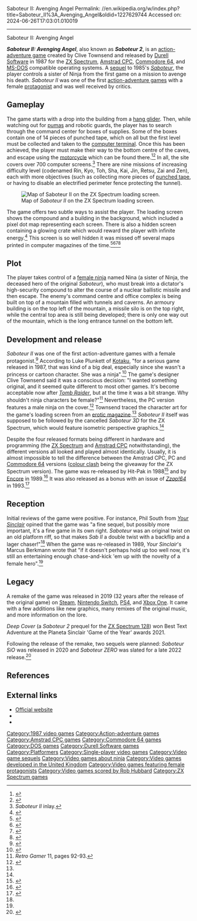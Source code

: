 Saboteur II: Avenging Angel
Permalink: //en.wikipedia.org/w/index.php?title=Saboteur_II%3A_Avenging_Angel&oldid=1227629744
Accessed on: 2024-06-26T17:03:01.010019



------
Saboteur II: Avenging Angel
{{Short description|1987 video game}}
{{distinguish|Saboteur 2}}
{{Infobox video game
|title = Saboteur II: Avenging Angel
|image = Saboteur II Spectrum Inlay.jpg
|publisher = [[Durell Software]] 
|designer = Clive Townsend
|composer = [[Rob Hubbard]]
|released = 1987
|genre = [[Action-adventure game|Action-adventure]]
|modes = [[Single-player]]
|platforms = [[Amstrad CPC]], [[MS-DOS]], [[Commodore 64]], [[ZX Spectrum]]
}}

'''''Saboteur II: Avenging Angel''''', also known as  '''''Saboteur 2''''', is an [[action-adventure game]] created by Clive Townsend and released by [[Durell Software]] in 1987 for the [[ZX Spectrum]], [[Amstrad CPC]], [[Commodore 64]], and [[MS-DOS]] compatible operating systems. A [[sequel]] to 1985's ''[[Saboteur (1985 video game)|Saboteur]]'', the player controls a sister of Ninja from the first game on a mission to avenge his death. ''Saboteur II'' was one of the first [[action-adventure game]]s with a female [[protagonist]] and was well received by critics.

== Gameplay ==
<!-- Deleted image removed: [[Image:Saboteur II Spectrum Screenshot.gif|thumb|left|upright|A screenshot from the [[ZX Spectrum]] version of the game]] -->

The game starts with a drop into the building from a [[Hang gliding|hang glider]]. Then, while watching out for [[Cougar|pumas]] and robotic guards, the player has to search through the command center for boxes of supplies. Some of the boxes contain one of 14 pieces of punched tape, which on all but the first level must be collected and taken to the [[computer terminal]]. Once this has been achieved, the player must make their way to the bottom centre of the caves, and escape using the [[motorcycle]] which can be found there.<ref name="CRASH_Review">{{cite web|url=https://archive.org/stream/Crash_No._41_1987-06_Newsfield_GB#page/n101/mode/2up/ |title=Crash - No. 41 (1987-06) (Newsfield) (GB) |date= June 1987|access-date=2015-11-06}}</ref><ref name="YS_Review">{{cite web|url=https://archive.org/stream/your-sinclair-17/YourSinclair_17_May_1987#page/n90/mode/1up |title=Dark Side: Your Sinclair Magazine: Issue 17 |date=May 1987 |access-date=2015-11-06}}</ref> In all, the site covers over 700 computer screens.<ref name="Inlay">''Saboteur II'' inlay.</ref> There are nine missions of increasing difficulty level (codenamed Rin, Kyo, Toh, Sha, Kai, Jin, Retsu, Zai and Zen), each with more objectives (such as collecting more pieces of [[punched tape]], or having to disable an electrified perimeter fence protecting the tunnel).

[[File:sab ii map.gif|thumb|upright|Map of ''Saboteur II'' on the ZX Spectrum loading screen.]]  
 
The game offers two subtle ways to assist the player. The loading screen shows the compound and a building in the background, which included a pixel dot map representing each screen. There is also a hidden screen containing a glowing crate which would reward the player with infinite energy.<ref>{{cite web|url=ftp://ftp.worldofspectrum.org/pub/sinclair/games-maps/s/SaboteurII_2.jpg|format=JPG|title=Owner modified ''Sinclair User'' map showing secret screen|publisher=Ftp.worldofspectrum.org|access-date=2015-11-06}}</ref> This screen is so well hidden it was missed off several maps printed in computer magazines of the time.<ref>{{cite web|url=http://www.worldofspectrum.org/showmag.cgi?mag=Crash/Issue41/Pages/Crash4100050.jpg|format=JPG|title=''CRASH'' map showing secret screen|publisher=Ftp.worldofspectrum.org|access-date=2015-11-06}}</ref><ref>{{cite web|url=http://www.worldofspectrum.org/showmag.cgi?mag=SinclairUser/Issue065/Pages/SinclairUser06500012.jpg|format=JPG|title=Sinclair User map missing secret screen|publisher=Ftp.worldofspectrum.org|access-date=2015-11-06}}</ref><ref>{{cite web|url=http://www.worldofspectrum.org/showmag.cgi?mag=YourSinclair/Issue21/Pages/YourSinclair2100050.jpg|format=JPG|title=Your Sinclair map missing secret screen|publisher=Ftp.worldofspectrum.org|access-date=2015-11-06}}</ref><ref>{{cite web|url=ftp://ftp.worldofspectrum.org/pub/sinclair/games-maps/s/SaboteurII_4.png|format=PNG|title=Contemporary (2002) map showing secret screen|publisher=Ftp.worldofspectrum.org|access-date=2015-11-06}}</ref>

== Plot ==
The player takes control of a [[kunoichi|female ninja]] named Nina (a sister of Ninja, the deceased hero of the original ''Saboteur''), who must break into a dictator's high-security compound to alter the course of a nuclear ballistic missile and then escape. The enemy's command centre and office complex is being built on top of a mountain filled with tunnels and caverns. An armoury building is on the top left of the mountain, a missile silo is on the top right, while the central top area is still being developed; there is only one way out of the mountain, which is the long entrance tunnel on the bottom left.

== Development and release ==
''Saboteur II'' was one of the first action-adventure games with a female protagonist.<ref>{{cite web|url=https://archive.org/stream/zzap64-magazine-093/ZZap_64_Issue_093_Commodore_Force_Issue_03_1993_Mar#page/n9/mode/1up/ |title=ZZap!64 Magazine Issue 93 (Commodore Force Issue 03) |date= March 1993|access-date=2014-05-12}}</ref> According to Luke Plunkett of [[Kotaku]], "for a serious game released in 1987, that was kind of a big deal, especially since she wasn't a princess or cartoon character. She was a ninja".<ref>{{cite web|author=Luke Plunkett |url=http://kotaku.com/5857731/whats-cooler-than-sam-fisher-lady-ninjas-motorbikes-and-pumas |title=What's Cooler Than Sam Fisher? Lady Ninjas, Motorbikes and Pumas |publisher=Kotaku.com |date= 9 November 2011|access-date=2014-05-12}}</ref> The game's designer Clive Townsend said it was a conscious decision: "I wanted something original, and it seemed quite different to most other games. It's become acceptable now after ''[[Tomb Raider]]'', but at the time it was a bit strange. Why shouldn't ninja characters be female?"<ref name=rg>''Retro Gamer'' 11, pages 92-93.</ref> Nevertheless, the PC version features a male ninja on the cover.<ref>{{cite web|url=http://www.gamesradar.com/totally-80s-box-art/?page=4 |title=Page 4 - Totally '80s box art! |publisher=GamesRadar |date=2009-05-07 |access-date=2014-05-12}}</ref> Townsend traced the character art for the game's loading screen from an [[erotic magazine]].<ref name=rg/> ''Saboteur II'' itself was supposed to be followed by the cancelled ''Saboteur 3D'' for the ZX Spectrum, which would feature isometric perspective graphics.<ref name=rg/>

Despite the four released formats being different in hardware and programming (the [[ZX Spectrum]] and [[Amstrad CPC]] notwithstanding), the different versions all looked and played almost identically. Usually, it is almost impossible to tell the difference between the Amstrad CPC, PC and [[Commodore 64]] versions ([[Attribute clash|colour clash]] being the giveaway for the ZX Spectrum version). The game was re-released by Hit-Pak in 1988<ref>{{cite web|url=https://archive.org/stream/computer-and-videogames-077/ComputerAndVideoGames_077_Mar_1988#page/n1/mode/2up |title=Computer and Videogames Magazine Issue 077 |date= March 1988|access-date=2014-05-12}}</ref> and by [[Encore, Inc.|Encore]] in 1989.<ref>{{cite web|url=https://archive.org/stream/zzap64-magazine-052/ZZap_64_Issue_052_1989_Aug#page/n57/mode/1up/ |title=ZZap!64 Magazine Issue 052 |date= August 1989|access-date=2014-05-12}}</ref> It was also released as a bonus with an issue of ''[[Zzap!64]]'' in 1993.<ref>{{cite web|url=https://archive.org/stream/zzap64-magazine-093/ZZap_64_Issue_093_Commodore_Force_Issue_03_1993_Mar#page/n9/mode/1up/ |title=ZZap!64 Magazine Issue 93 (Commodore Force Issue 03) |date= March 1993|access-date=2015-11-06}}</ref>

== Reception ==
{{Video game reviews
| CRASH = 83%<ref name="CRASH_Review" />
| CVG = 27/40<ref>{{cite web|url=https://archive.org/stream/cvg-magazine-069/CVG_069_Jul_1987#page/n25/mode/2up |title=CVG Magazine Issue 069 |date= July 1987|access-date=2015-11-06}}</ref>
| YSinclair = 9/10<ref name="YS_Review" />  <br /> 80% (re-release)<ref name="YS_Review2">{{Citation|title=Saboteur II Re-release Review|newspaper=[[Your Sinclair]]|last=Berkmann|first=Marcus|date=September 1989}}</ref>
| rev1 = ''[[CU Amiga-64]]''
| rev1Score = 81% (re-release)<ref>{{cite web|url=http://amr.abime.net/review_8813 |title=Saboteur 2 review from CU Amiga-64 (Oct 1989) - Amiga Magazine Rack |publisher=Amr.abime.net |date= |access-date=2015-11-06}}</ref>
| rev2 = ''[[Zzap!64]]''
| rev2Score = 52% (re-release)<ref>{{cite web|url=http://amr.abime.net/review_6019 |title=Saboteur 2 review from Zzap 52 (Aug 1989) - Amiga Magazine Rack |publisher=Amr.abime.net |date= |access-date=2015-11-06}}</ref>
| rev3 = ''ASM''
| rev3Score = 36/40<ref>{{cite web|url=https://archive.org/stream/asm_magazine-1987-67/ASM_67_1987#page/n5/mode/2up |title=Aktueller Software Markt (ASM) Magazine (67 1987) |date= |access-date=2015-11-06}}</ref>
| award1Pub = ''Your Sinclair''
| award1 = Megagame
}}

Initial reviews of the game were positive. For instance, Phil South from ''[[Your Sinclair]]'' opined that the game was "a fine sequel, but possibly more important, it's a fine game in its own right. ''Saboteur'' was an original twist on an old platform riff, so that makes ''Sab II'' a double twist with a backflip and a lager chaser!"<ref name="YS_Review" /> When the game was re-released in 1989, ''Your Sinclair'''s Marcus Berkmann wrote that "if it doesn't perhaps hold up too well now, it's still an entertaining enough chase-and-kick 'em up with the novelty of a female hero".<ref name="YS_Review2" />

== Legacy ==
A remake of the game was released in 2019 (32 years after the release of the original game) on [[Steam (service)|Steam]], [[Nintendo Switch]], [[PS4]], and [[Xbox One]]. It came with a few additions like new graphics, many remixes of the original music, and more information on the lore.

''Deep Cover'' (a ''Saboteur 2'' prequel for the [[ZX Spectrum#ZX Spectrum 128|ZX Spectrum 128]]) won Best Text Adventure at the Planeta Sinclair 'Game of the Year' awards 2021.

Following the release of the remake, two sequels were planned: ''Saboteur SiO'' was released in 2020 and ''Saboteur ZERO'' was slated for a late 2022 release.<ref>{{cite web |url=http://www.clivetownsend.com/ |title=Home |website=clivetownsend.com}}</ref>

== References ==
{{Reflist|colwidth=30em}}

== External links ==
* [http://www.clivetownsend.com Official website]
* {{moby game|id=/saboteur-ii|name=''Saboteur II''}}
* {{WoS game|id=0004295|name=Saboteur II}}

[[Category:1987 video games]]
[[Category:Action-adventure games]]
[[Category:Amstrad CPC games]]
[[Category:Commodore 64 games]]
[[Category:DOS games]]
[[Category:Durell Software games]]
[[Category:Platformers]]
[[Category:Single-player video games]]
[[Category:Video game sequels]]
[[Category:Video games about ninja]]
[[Category:Video games developed in the United Kingdom]]
[[Category:Video games featuring female protagonists]]
[[Category:Video games scored by Rob Hubbard]]
[[Category:ZX Spectrum games]]